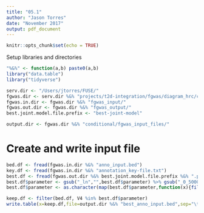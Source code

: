 ```yaml
---
title: "05.1"
author: "Jason Torres"
date: "November 2017"
output: pdf_document
---
```


```r
knitr::opts_chunk$set(echo = TRUE)
```

Setup libraries and directories

```r

"%&%" <- function(a,b) paste0(a,b)
library("data.table")
library("tidyverse")

serv.dir <- "/Users/jtorres/FUSE/"
fgwas.dir <- serv.dir %&% "projects/t2d-integration/fgwas/diagram_hrc/cross_tissue/"
fgwas.in.dir <- fgwas.dir %&% "fgwas_input/"
fgwas.out.dir <- fgwas.dir %&% "fgwas_output/"
best.joint.model.file.prefix <- "best-joint-model"

output.dir <- fgwas.dir %&% "conditional/fgwas_input_files/"

```

# Create and write input file


```r

bed.df <- fread(fgwas.in.dir %&% "anno_input.bed")
key.df <- fread(fgwas.in.dir %&% "annotation_key-file.txt")
best.df <- fread(fgwas.out.dir %&% best.joint.model.file.prefix %&% ".params") %>% filter(parameter!="pi_region")
best.df$parameter <- gsub("_ln","",best.df$parameter) %>% gsub("_0_5000","",.)
best.df$parameter <- as.character(map(best.df$parameter,function(x){filter(key.df,Key==x)$Annotation}))

keep.df <- filter(bed.df, V4 %in% best.df$parameter)
write.table(x=keep.df,file=output.dir %&% "best_anno_input.bed",sep="\t",row.names=F,col.names=F,quote=F)


```
